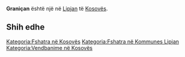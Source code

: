 {{Fshat në 
 | Emri                = Graniçan
 | EmriAlt                = 
 | NAME_SHORT_FORM=      
 | NAME_GENERIC=      
 | NAME_SORT_NAME_RO=      GRANICAN
 | FULL_NAME_RO = Graniçan
 | FULL_NAME_ND_RO=Granican
 | SORT_NAME_RG=GRANICAN
 | FULL_NAME_RG=Graniçan
 | FULL_NAME_ND_RG=Granican
 | SRP_NAME_SHORT_FORM=      
 | SRP_NAME_GENERIC=      
 | SRP_NAME_SORT_NAME_RO=      
 | SRP_FULL_NAME_RO = 
 | SRP_FULL_NAME_ND_RO=
 | SRP_SORT_NAME_RG=
 | SRP_FULL_NAME_RG=
 | SRP_FULL_NAME_ND_RG=
 | Emri (Rasa dhanore) = 
 | Figura              = 
 | Shteti              = Kosovo
 | Komuna              = Lipjan
 | Kodi postar         = 
 | Sipërfaqja          = 

 | Popullsia           = 

 | Regj. i popullsisë  = 
 | Dend. e popullsisë  = 
 | Faqja zyrtare       = 
 <!--- Koordinatat ----> 
 | Gjerësia            = 43.121111
 | Gjatësia            = 20.867222
 | Lartësia            = 
}}
'''Graniçan''' është një [[]] në [[Lipjan]] të [[Kosovës]].

<!-- == Gjeografia == -->
<!-- == Historia == -->
<!-- == Demografia == -->
== Shih edhe ==
{{Komuna Lipjan}}
{{Kosovo-Administrata-Cung}}

[[Kategoria:Fshatra në Kosovës]]
[[Kategoria:Fshatra në Kommunes Lipjan]]
[[Kategoria:Vendbanime në Kosovës]]
